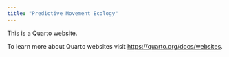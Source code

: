 ```yaml
---
title: "Predictive Movement Ecology"
---
```


This is a Quarto website.

To learn more about Quarto websites visit <https://quarto.org/docs/websites>.
